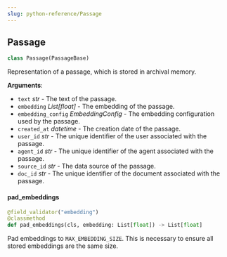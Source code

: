 ```yaml
---
slug: python-reference/Passage
---
```


<a id="letta.schemas.passage.Passage"></a>

## Passage

```python
class Passage(PassageBase)
```

Representation of a passage, which is stored in archival memory.

**Arguments**:

- `text` _str_ - The text of the passage.
- `embedding` _List[float]_ - The embedding of the passage.
- `embedding_config` _EmbeddingConfig_ - The embedding configuration used by the passage.
- `created_at` _datetime_ - The creation date of the passage.
- `user_id` _str_ - The unique identifier of the user associated with the passage.
- `agent_id` _str_ - The unique identifier of the agent associated with the passage.
- `source_id` _str_ - The data source of the passage.
- `doc_id` _str_ - The unique identifier of the document associated with the passage.

<a id="letta.schemas.passage.Passage.pad_embeddings"></a>

#### pad\_embeddings

```python
@field_validator("embedding")
@classmethod
def pad_embeddings(cls, embedding: List[float]) -> List[float]
```

Pad embeddings to `MAX_EMBEDDING_SIZE`. This is necessary to ensure all stored embeddings are the same size.

